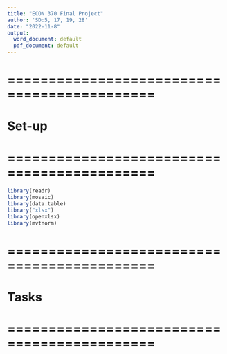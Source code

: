 ```yaml
---
title: "ECON 370 Final Project"
author: 'SD:5, 17, 19, 28'
date: "2022-11-8"
output:
  word_document: default
  pdf_document: default
---
```


# ============================================
# Set-up
# ============================================
```r
library(readr)
library(mosaic)
library(data.table)
library("xlsx")
library(openxlsx)
library(mvtnorm)
```

# ============================================
# Tasks
# ============================================
```r


```

